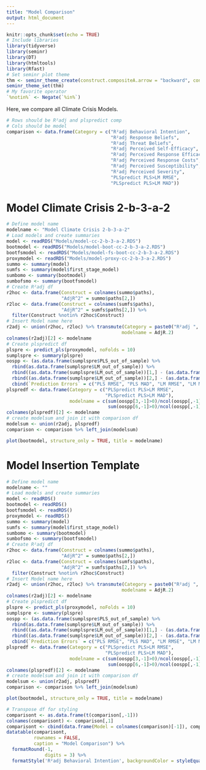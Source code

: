 ```yaml
---
title: "Model Comparison"
output: html_document
---
```


```r
knitr::opts_chunk$set(echo = TRUE)
# Include libraries
library(tidyverse)
library(seminr)
library(DT)
library(htmltools)
library(Rfast)
# Set seminr plot theme
thm <- seminr_theme_create(construct.compositeA.arrow = "backward", construct.compositeA.use_weights = FALSE, plot.adj = TRUE)
seminr_theme_set(thm)
# My favorite operator
`%notin%` <- Negate(`%in%`)
```

Here, we compare all Climate Crisis Models.
```r
# Rows should be R²adj and plspredict comp
# Cols should be model
comparison <- data.frame(Category = c("R²adj Behavioral Intention", 
                                      "R²adj Response Beliefs", 
                                      "R²adj Threat Beliefs",
                                      "R²adj Perceived Self-Efficacy",
                                      "R²adj Perceived Response Efficacy",
                                      "R²adj Perceived Response Costs",
                                      "R²adj Perceived Susceptibility",
                                      "R²adj Perceived Severity",
                                      "PLSpredict PLS>LM RMSE",
                                      "PLSpredict PLS>LM MAD"))
```

# Model Climate Crisis 2-b-3-a-2
```r
# Define model name
modelname <- "Model Climate Crisis 2-b-3-a-2"
# Load models and create summaries
model <- readRDS("Models/model-cc-2-b-3-a-2.RDS")
bootmodel <- readRDS("Models/model-boot-cc-2-b-3-a-2.RDS")
bootfsmodel <- readRDS("Models/model-fs-boot-cc-2-b-3-a-2.RDS")
proxymodel <- readRDS("Models/model-proxy-cc-2-b-3-a-2.RDS")
summo <- summary(model)
sumfs <- summary(model$first_stage_model)
sumbomo <- summary(bootmodel)
sumbofsmo <- summary(bootfsmodel)
# Create R²adj df
r2hoc <- data.frame(Construct = colnames(summo$paths),
                    "AdjR^2" = summo$paths[2,])
r2loc <- data.frame(Construct = colnames(sumfs$paths),
                    "AdjR^2" = sumfs$paths[2,]) %>%
  filter(Construct %notin% r2hoc$Construct)
# Insert Model name here
r2adj <- union(r2hoc, r2loc) %>% transmute(Category = paste0("R²adj ", Construct),
                                          modelname = AdjR.2)
colnames(r2adj)[2] <- modelname
# Create plspredict df
plspre <- predict_pls(proxymodel, noFolds = 10)
sumplspre <- summary(plspre)
oospp <- (as.data.frame(sumplspre$PLS_out_of_sample) %>%
  rbind(as.data.frame(sumplspre$LM_out_of_sample)) %>%
  rbind((as.data.frame(sumplspre$LM_out_of_sample))[1,] - (as.data.frame(sumplspre$PLS_out_of_sample))[1,]) %>%
  rbind((as.data.frame(sumplspre$LM_out_of_sample))[2,] - (as.data.frame(sumplspre$PLS_out_of_sample))[2,])  %>%
  cbind(`Prediction Errors` = c("PLS RMSE", "PLS MAD", "LM RMSE", "LM MAD", "RMSE Difference", "MAD Difference")))[c(1,3,5,2,4,6),c(4,1:3)]
plspredf <- data.frame(Category = c("PLSpredict PLS>LM RMSE",
                                    "PLSpredict PLS>LM MAD"),
                       modelname = c(sum(oospp[3,-1]>0)/ncol(oospp[,-1]),
                                     sum(oospp[6,-1]>0)/ncol(oospp[,-1])))
colnames(plspredf)[2] <- modelname
# create modelsum and join it with comparison df
modelsum <- union(r2adj, plspredf)
comparison <- comparison %>% left_join(modelsum)
```
```r
plot(bootmodel, structure_only = TRUE, title = modelname)
```

# Model Insertion Template
```r
# Define model name
modelname <- ""
# Load models and create summaries
model <- readRDS()
bootmodel <- readRDS()
bootfsmodel <- readRDS()
proxymodel <- readRDS()
summo <- summary(model)
sumfs <- summary(model$first_stage_model)
sumbomo <- summary(bootmodel)
sumbofsmo <- summary(bootfsmodel)
# Create R²adj df
r2hoc <- data.frame(Construct = colnames(summo$paths),
                    "AdjR^2" = summo$paths[2,])
r2loc <- data.frame(Construct = colnames(sumfs$paths),
                    "AdjR^2" = sumfs$paths[2,]) %>%
  filter(Construct %notin% r2hoc$Construct)
# Insert Model name here
r2adj <- union(r2hoc, r2loc) %>% transmute(Category = paste0("R²adj ", Construct),
                                          modelname = AdjR.2)
colnames(r2adj)[2] <- modelname
# Create plspredict df
plspre <- predict_pls(proxymodel, noFolds = 10)
sumplspre <- summary(plspre)
oospp <- (as.data.frame(sumplspre$PLS_out_of_sample) %>%
  rbind(as.data.frame(sumplspre$LM_out_of_sample)) %>%
  rbind((as.data.frame(sumplspre$LM_out_of_sample))[1,] - (as.data.frame(sumplspre$PLS_out_of_sample))[1,]) %>%
  rbind((as.data.frame(sumplspre$LM_out_of_sample))[2,] - (as.data.frame(sumplspre$PLS_out_of_sample))[2,])  %>%
  cbind(`Prediction Errors` = c("PLS RMSE", "PLS MAD", "LM RMSE", "LM MAD", "RMSE Difference", "MAD Difference")))[c(1,3,5,2,4,6),c(4,1:3)]
plspredf <- data.frame(Category = c("PLSpredict PLS>LM RMSE",
                                    "PLSpredict PLS>LM MAD"),
                       modelname = c(sum(oospp[3,-1]>0)/ncol(oospp[,-1]),
                                     sum(oospp[6,-1]>0)/ncol(oospp[,-1])))
colnames(plspredf)[2] <- modelname
# create modelsum and join it with comparison df
modelsum <- union(r2adj, plspredf)
comparison <- comparison %>% left_join(modelsum)
```
```r
plot(bootmodel, structure_only = TRUE, title = modelname)
```

```r
# Transpose df for styling
comparisont <- as.data.frame(t(comparison[,-1]))
colnames(comparisont) <- comparison[,1]
comparisont <- cbind(data.frame(Model = colnames(comparison)[-1]), comparisont)
datatable(comparisont,
          rownames = FALSE,
          caption = "Model Comparison") %>% 
  formatRound(-1,
              digits = 3) %>%
  formatStyle('R²adj Behavioral Intention', backgroundColor = styleEqual(levels = c(colMaxs(as.matrix(comparisont[,2]))), values = c('#ff9999')))
```

